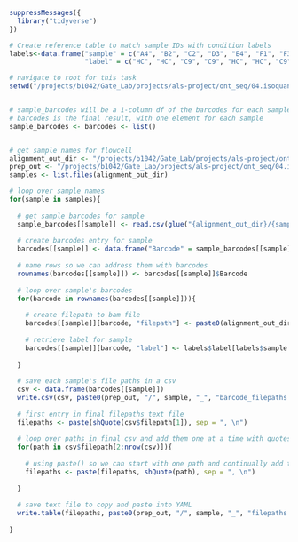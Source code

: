 ```r
suppressMessages({
  library("tidyverse")
})

# Create reference table to match sample IDs with condition labels
labels<-data.frame("sample" = c("A4", "B2", "C2", "D3", "E4", "F1", "F3", "H5"),
                   "label" = c("HC", "HC", "C9", "C9", "HC", "HC", "C9", "C9"))

# navigate to root for this task
setwd("/projects/b1042/Gate_Lab/projects/als-project/ont_seq/04.isoquant")


# sample_barcodes will be a 1-column df of the barcodes for each sample
# barcodes is the final result, with one element for each sample
sample_barcodes <- barcodes <- list()


# get sample names for flowcell
alignment_out_dir <- "/projects/b1042/Gate_Lab/projects/als-project/ont_seq/03.CB_alignment"
prep_out <- "/projects/b1042/Gate_Lab/projects/als-project/ont_seq/04.isoquant/01.prep"
samples <- list.files(alignment_out_dir)

# loop over sample names
for(sample in samples){
  
  # get sample barcodes for sample
  sample_barcodes[[sample]] <- read.csv(glue("{alignment_out_dir}/{sample}/scNanoGPS_res/filtered_barcode_list.txt"), sep = "", header = F)
  
  # create barcodes entry for sample
  barcodes[[sample]] <- data.frame("Barcode" = sample_barcodes[[sample]]$V1, "filepath" = 0, "label" = 0, "Sample" = sample)
  
  # name rows so we can address them with barcodes
  rownames(barcodes[[sample]]) <- barcodes[[sample]]$Barcode
  
  # loop over sample's barcodes
  for(barcode in rownames(barcodes[[sample]])){
    
    # create filepath to bam file
    barcodes[[sample]][barcode, "filepath"] <- paste0(alignment_out_dir,"/", sample, "/tmp/", barcode, ".curated.minimap2.bam")
    
    # retrieve label for sample
    barcodes[[sample]][barcode, "label"] <- labels$label[labels$sample == sample]
    
  }
  
  # save each sample's file paths in a csv
  csv <- data.frame(barcodes[[sample]])
  write.csv(csv, paste0(prep_out, "/", sample, "_", "barcode_filepaths.csv")) 
  
  # first entry in final filepaths text file
  filepaths <- paste(shQuote(csv$filepath[1]), sep = ", \n")
  
  # loop over paths in final csv and add them one at a time with quotes, a comma, and a line break
  for(path in csv$filepath[2:nrow(csv)]){
    
    # using paste() so we can start with one path and continually add the others
    filepaths <- paste(filepaths, shQuote(path), sep = ", \n")
    
  }
  
  # save text file to copy and paste into YAML
  write.table(filepaths, paste0(prep_out, "/", sample, "_", "filepaths.txt"))
      
}
  


```

